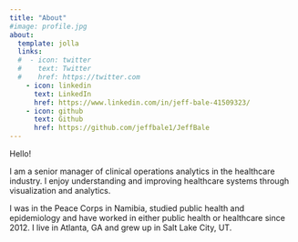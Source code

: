 ```yaml
---
title: "About"
#image: profile.jpg
about:
  template: jolla
  links:
  #  - icon: twitter
  #    text: Twitter
  #    href: https://twitter.com
    - icon: linkedin
      text: LinkedIn
      href: https://www.linkedin.com/in/jeff-bale-41509323/
    - icon: github
      text: Github
      href: https://github.com/jeffbale1/JeffBale
---
```


Hello!

I am a senior manager of clinical operations analytics in the healthcare industry. I enjoy understanding and improving healthcare systems through visualization and analytics.

I was in the Peace Corps in Namibia, studied public health and epidemiology and have worked in either public health or healthcare since 2012. I live in Atlanta, GA and grew up in Salt Lake City, UT.
